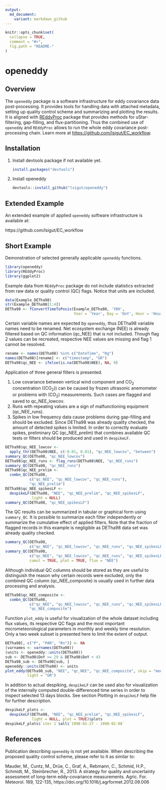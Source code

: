 ```yaml
---
output:
  md_document:
    variant: markdown_github
---
```


<!-- README.md is generated from README.Rmd. Please edit that file -->

```r
knitr::opts_chunk$set(
  collapse = TRUE,
  comment = "#>",
  fig.path = "README-"
)
```

# openeddy

## Overview

The `openeddy` package is a software infrastructure for eddy covariance data 
post-processing. It provides tools for handling data with attached metadata,
setting up quality control scheme and summarizing and plotting the results.
It is aligned with [REddyProc](https://github.com/bgctw/REddyProc) package 
that provides methods for uStar-filtering, gap-filling, and flux-partitioning. 
Thus the combined use of `openeddy` and `REddyProc` allows to run the whole eddy 
covariance post-processing chain. Learn more at 
<https://github.com/lsigut/EC_workflow>.

## Installation

1. Install devtools package if not available yet.

    ```r
    install.packages("devtools")
    ```
    
1. Install openeddy

    ```r
    devtools::install_github("lsigut/openeddy")
    ```

## Extended Example

An extended example of applied `openeddy` software infrastructure is available 
at:

https://github.com/lsigut/EC_workflow

## Short Example

Demonstration of selected generally applicable `openeddy` functions.

```r
library(openeddy)
library(REddyProc)
library(ggplot2)
```

Example data from `REddyProc` package do not include statistics extracted from
raw data or quality control (QC) flags. Notice that units are included. 

```r
data(Example_DETha98)
str(Example_DETha98[1:4])
DETha98 <- fConvertTimeToPosix(Example_DETha98, 'YDH', 
                               Year = 'Year', Day = 'DoY', Hour = 'Hour')
```

Certain variable names are expected by `openeddy`, thus DETha98 variable names 
need to be renamed. Net ecosystem exchange (NEE) is already filtered based on
QC information (qc_NEE) that is not included. Though flag 2 values can be 
recreated, respective NEE values are missing and flag 1 cannot be resolved.

```r
rename <- names(DETha98) %in% c("DateTime", "Rg")
names(DETha98)[rename] <- c("timestamp", "GR")
DETha98$qc_NEE <- ifelse(is.na(DETha98$NEE), NA, 0)
```

Application of three general filters is presented. 

1. Low covariance between vertical wind component and CO~2~ concentration 
((CO~2~)) can be caused by frozen ultrasonic anemometer or problems with (CO~2~) 
measurements. Such cases are flagged and saved to qc_NEE_lowcov. 
1. Runs with repeating values are a sign of malfunctioning equipment 
(qc_NEE_runs).
1. Spikes in low frequency data cause problems during gap-filling and should be
excluded. Since DETha98 was already quality checked, the amount of detected
spikes is limited. In order to correctly evaluate spikes, preliminary QC 
(qc_NEE_prelim) that combines available QC tests or filters should be produced
and used in `despikeLF`.

```r
DETha98$qc_NEE_lowcov <- 
  apply_thr(DETha98$NEE, c(-0.01, 0.01), "qc_NEE_lowcov", "between")
summary_QC(DETha98, "qc_NEE_lowcov")
DETha98$qc_NEE_runs <- flag_runs(DETha98$NEE, "qc_NEE_runs")
summary_QC(DETha98, "qc_NEE_runs")
DETha98$qc_NEE_prelim <- 
  combn_QC(DETha98, 
           c("qc_NEE", "qc_NEE_lowcov", "qc_NEE_runs"), 
           "qc_NEE_prelim")
DETha98$qc_NEE_spikesLF <- 
  despikeLF(DETha98, "NEE", "qc_NEE_prelim", "qc_NEE_spikesLF", 
            light = NULL)
summary_QC(DETha98, "qc_NEE_spikesLF")
```

The QC results can be summarized in tabular or graphical form using 
`summary_QC`. It is possible to summarize each filter independently or 
summarize the cumulative effect of applied filters. Note that the fraction of
flagged records in this example is negligible as DETha98 data set was already
quality checked.

```r
summary_QC(DETha98, 
           c("qc_NEE", "qc_NEE_lowcov", "qc_NEE_runs", "qc_NEE_spikesLF"))
summary_QC(DETha98, 
           c("qc_NEE", "qc_NEE_lowcov", "qc_NEE_runs", "qc_NEE_spikesLF"),
           cumul = TRUE, plot = TRUE, flux = "NEE")
```

Although individual QC columns should be stored as they are useful to 
distinguish the reason why certain records were excluded, only the combined QC
column (qc_NEE_composite) is usually used in further data processing and 
analysis.

```r
DETha98$qc_NEE_composite <- 
  combn_QC(DETha98, 
           c("qc_NEE", "qc_NEE_lowcov", "qc_NEE_runs", "qc_NEE_spikesLF"), 
           "qc_NEE_composite")
```

Function `plot_eddy` is useful for visualization of the whole dataset including
flux values, its respective QC flags and the most important micrometeorological
parameters in monthly and weekly time resolution. Only a two week subset is 
presented here to limit the extent of output.

```r
DETha98[, c("P", "PAR", "Rn")] <- NA
(varnames <- varnames(DETha98))
(units <- openeddy::units(DETha98))
sub <- DETha98$DoY >= 29 & DETha98$DoY < 43
DETha98_sub <- DETha98[sub, ]
openeddy::units(DETha98) <- units
plot_eddy(DETha98_sub, "NEE", "qc_NEE", "qc_NEE_composite", skip = "monthly",
          light = "GR")
```

In addition to actual despiking, `despikeLF` can be used also for visualization
of the internally computed double-differenced time series in order to inspect
selected 13 days blocks. See section Plotting in `despikeLF` help file for
further description.

```r
despikeLF_plots <- 
  despikeLF(DETha98, "NEE", "qc_NEE_prelim", "qc_NEE_spikesLF", 
            light = NULL, plot = TRUE)$plots
despikeLF_plots$`iter 1`$all$`1998-01-27 - 1998-02-08`
```

## References

Publication describing `openeddy` is not yet available. When describing 
the proposed quality control scheme, please refer to it as similar to:

Mauder, M., Cuntz, M., Drüe, C., Graf, A., Rebmann, C., Schmid, H.P., 
Schmidt, M., Steinbrecher, R., 2013. A strategy for quality and uncertainty 
assessment of long-term eddy-covariance measurements. Agric. For. Meteorol. 
169, 122-135, https://doi.org/10.1016/j.agrformet.2012.09.006